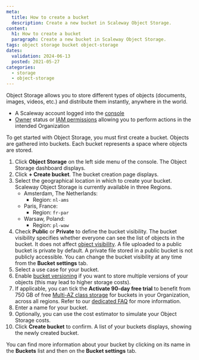 ```yaml
---
meta:
  title: How to create a bucket
  description: Create a new bucket in Scaleway Object Storage.
content:
  h1: How to create a bucket
  paragraph: Create a new bucket in Scaleway Object Storage.
tags: object storage bucket object-storage
dates:
  validation: 2024-06-13
  posted: 2021-05-27
categories:
  - storage
  - object-storage
---
```


Object Storage allows you to store different types of objects (documents, images, videos, etc.) and distribute them instantly, anywhere in the world.

<Macro id="requirements" />

- A Scaleway account logged into the [console](https://console.scaleway.com)
- [Owner](/identity-and-access-management/iam/concepts/#owner) status or [IAM permissions](/identity-and-access-management/iam/concepts/#permission) allowing you to perform actions in the intended Organization


To get started with Object Storage, you must first create a bucket. Objects are gathered into buckets. Each bucket represents a space where objects are stored.

1. Click **Object Storage** on the left side menu of the console. The Object Storage dashboard displays.
2. Click **+ Create bucket**. The bucket creation page displays.
3. Select the geographical location in which to create your bucket.  Scaleway Object Storage is currently available in three Regions.
    - Amsterdam, The Netherlands:
      - Region: `nl-ams`
    - Paris, France:
      - Region: `fr-par`
    - Warsaw, Poland:
      - Region: `pl-waw`
4. Check **Public** or **Private** to define the bucket visibility. The bucket visibility specifies whether everyone can see the list of objects in the bucket. It does not affect [object visibility](/storage/object/concepts/#visibility).
    <Message type="note">
      A file uploaded to a public bucket is private by default.
      A private file stored in a public bucket is not publicly accessible.
      You can change the bucket visibility at any time from the **Bucket settings** tab.
    </Message>
5. Select a use case for your bucket.
6. Enable [bucket versioning](/storage/object/how-to/use-bucket-versioning/) if you want to store multiple versions of your objects (this may lead to higher storage costs).
7. If applicable, you can tick the **Activate 90-day free trial** to benefit from 750 GB of free [Multi-AZ class storage](/faq/objectstorage/#what-are-the-object-storage-classes-offered-by-scaleway) for buckets in your Organization, across all regions. Refer to our [dedicated FAQ](/faq/objectstorage/#how-can-i-benefit-from-the-object-storage-free-trial) for more information.
8. Enter a name for your bucket. 
9. Optionally, you can use the cost estimator to simulate your Object Storage costs.
10. Click **Create bucket** to confirm. A list of your buckets displays, showing the newly created bucket.

You can find more information about your bucket by clicking on its name in the **Buckets** list and then on the **Bucket settings** tab.
